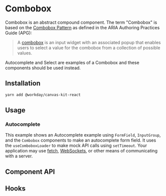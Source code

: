 

<Meta title="Features/Combobox" component={Combobox} />

# Combobox

Combobox is an abstract compound component. The term "Combobox" is based on the
[Combobox Pattern](https://www.w3.org/WAI/ARIA/apg/patterns/combobox/) as defined in the ARIA
Authoring Practices Guide (APG):

> A [combobox](https://w3c.github.io/aria/#combobox) is an input widget with an associated popup
> that enables users to select a value for the combobox from a collection of possible values.

Autocomplete and Select are examples of a Combobox and these components should be used instead.

## Installation

```sh
yarn add @workday/canvas-kit-react
```

## Usage

### Autocomplete

This example shows an Autocomplete example using `FormField`, `InputGroup`, and the `Combobox`
components to make an autocomplete form field. It uses the `useComboboxLoader` to make mock API
calls using `setTimeout`. Your application may use
[fetch](https://developer.mozilla.org/en-US/docs/Web/API/Fetch_API),
[WebSockets](https://developer.mozilla.org/en-US/docs/Web/API/WebSockets_API), or other means of
communicating with a server.

<ExampleCodeBlock code={Autocomplete} />

## Component API

<SymbolDoc name="Combobox" fileName="/react/" hideDescription />

## Hooks

<SymbolDoc name="useComboboxLoader" fileName="/react/" />

